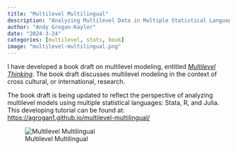 ```yaml
---
title: "Multilevel Multilingual"
description: "Analyzing Multilevel Data in Multiple Statistical Languages."
author: "Andy Grogan-Kaylor"
date: "2024-3-24"
categories: [multilevel, stats, book]
image: "multilevel-multilingual.png"
---
```


I have developed a book draft on multilevel modeling, entitled [*Multilevel Thinking*](https://agrogan1.github.io/multilevel-thinking/). The book draft discusses multilevel modeling in the context of cross cultural, or international, research. 

The book draft is being updated to reflect the perspective of analyzing multilevel models using multiple statistical languages: Stata, R, and Julia. This developing tutorial can be found at: [https://agrogan1.github.io/multilevel-multilingual/](https://agrogan1.github.io/multilevel-multilingual/)

![Multilevel Multilingual](multilevel-multilingual.png)



